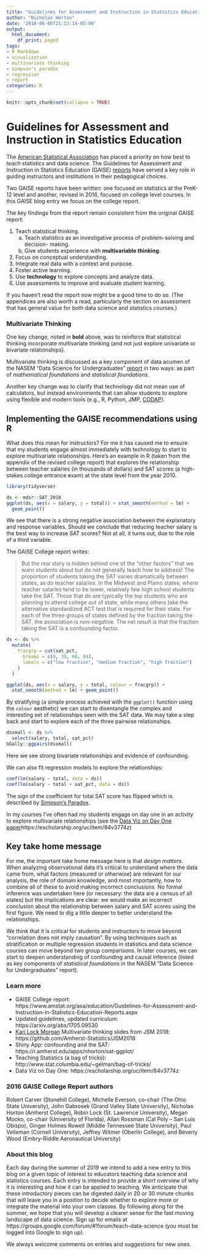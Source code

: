 ```yaml
---
title: "Guidelines for Assessment and Instruction in Statistics Education"
author: "Nicholas Horton"
date: '2018-06-06T21:13:14-05:00'
output:
  html_document:
    df_print: paged
tags:
- R Markdown
- visualization
- multivariate thinking
- Simpson's paradox
- regression
- report
categories: R
---
```


```r
knitr::opts_chunk$set(collapse = TRUE)
```

# Guidelines for Assessment and Instruction in Statistics Education

The [American Statistical Association](https://www.amstat.org) has placed 
a priority on how best to *teach* statistics and data science.  The Guidelines for Assessment and Instruction in Statistics Education (GAISE) [reports](https://www.amstat.org/asa/education/Guidelines-for-Assessment-and-Instruction-in-Statistics-Education-Reports.aspx) have served a key role in guiding instructors and institutions in their pedagogical choices.  

Two GAISE reports have been written: one focused on statistics at the PreK-12 level and another, revised in 2016, focused on college level courses.  In this GAISE blog entry we focus on the college report.

The key findings from the report remain consistent from the original GAISE report:

1. Teach statistical thinking.  
      a. Teach statistics as an investigative process of problem-solving and decision- making.  
      b. Give students experience with **multivariable thinking**.   
2. Focus on conceptual understanding.  
3. Integrate real data with a context and purpose.  
4. Foster active learning.  
5. Use **technology** to explore concepts and analyze data.  
6. Use assessments to improve and evaluate student learning.  

If you haven't read the report now might be a good time to do so.  (The appendices are also worth a read, particularly the section on assessment that has general value for both data science and statistics courses.)

### Multivariate Thinking 

One key change, noted in **bold** above, was to reinforce that statistical thinking incorporate multivariate thinking (and not just explore univariate or bivariate relationships).  

Multivariate thinking is discussed as a key component of data acumen of the NASEM "Data Science for Undergraduates" [report](https://teachdatascience.com/nasem) in two ways: as part of *mathematical foundations* and *statistical foundations*.

Another key change was to clarify that technology did not mean use of calculators, but instead environments that can allow students to explore using flexible and modern tools (e.g., R, Python, JMP, [CODAP](https://codap.concord.org)).

## Implementing the GAISE recommendations using R

What does this mean for instructors?  For me it has caused me to ensure that my students engage almost immediately with technology to start to explore multivariate relationships.  Here's an example in R (taken from the appendix of the revised college report) that explores the relationship between teacher salaries (in thousands of dollars) and SAT scores (a high-stakes college entrance exam) at the state level from the year 2010.

```r
library(tidyverse)
```

```r
ds <- mdsr::SAT_2010
ggplot(ds, aes(x = salary, y = total)) + stat_smooth(method = lm) + 
  geom_point()
```

We see that there is a strong negative association between the explanatory and response variables.  Should we conclude that reducing teacher salary is the best way to increase SAT scores?  Not at all, it turns out, due to the role of a third variable.

The GAISE College report writes:

> But the real story is hidden behind one of the "other factors" that we warn students about but do not generally teach how to address! The proportion of students taking the SAT varies dramatically between states, as do teacher salaries. In the Midwest and Plains states, where teacher salaries tend to be lower, relatively few high school students take the SAT. Those that do are typically the top students who are planning to attend college out of state, while many others take the alternative standardized ACT test that is required for their state. For each of the three groups of states defined by the fraction taking the SAT, the association is non-negative. The net result is that the fraction taking the SAT is a confounding factor.

```r
ds <- ds %>%
  mutate(
    fracgrp = cut(sat_pct, 
      breaks = c(0, 30, 60, 94), 
      labels = c("low fraction", "medium fraction", "high fraction")
    )
  )
```

```r
ggplot(ds, aes(x = salary, y = total, colour = fracgrp)) + 
  stat_smooth(method = lm) + geom_point()
```

By stratifying (a simple process achieved with the `ggplot()` function using the `colour` aesthetic) we can start to disentangle the complex and interesting set of relationships seen with the SAT data.  We may take a step back and start to explore each of the three pairwise relationships.

```r
dssmall <- ds %>% 
  select(salary, total, sat_pct)
GGally::ggpairs(dssmall)
```

Here we see strong bivariate relationships and evidence of confounding.

We can also fit regression models to explore the relationships:

```r
coef(lm(salary ~ total, data = ds))
coef(lm(salary ~ total + sat_pct, data = ds))
```

The sign of the coefficient for total SAT score has flipped which is described by [Simpson's Paradox](https://en.wikipedia.org/wiki/Simpson%27s_paradox).

In my courses I've often had my students engage on day one in an activity to explore multivariate relationships (see the [Data Viz on Day One paper](https://escholarship.org/uc/item/84v3774z)https://escholarship.org/uc/item/84v3774z)

## Key take home message

For me, the important take home message here is that *design matters*.  When analyzing observational data it's critical to understand where the data came from, what factors (measured or otherwise) are relevant for our analysis, the role of domain knowledge, and most importantly, how to combine all of these to avoid making incorrect conclusions.  No formal inference was undertaken here (or necessary: the data are a census of all states) but the implications are clear: we would make an incorrect conclusion about the relationship between salary and SAT scores using the first figure.  We need to dig a little deeper to better understand the relationships.

We think that it is critical for students and instructors to move beyond "correlation does not imply causation".  By using techniques such as stratification or multiple regression students in statistics and data science courses can move beyond two group comparisons.  In later courses, we can start to deepen understanding of confounding and causal inference (listed as key components of *statistical foundations* in the NASEM "Data Science for Undergraduates" report).

### Learn more

- GAISE College report: https://www.amstat.org/asa/education/Guidelines-for-Assessment-and-Instruction-in-Statistics-Education-Reports.aspx
- Updated guidelines, updated curriculum: https://arxiv.org/abs/1705.09530
- [Kari Lock Morgan](https://stat.psu.edu/people/klm47) Multivariate thinking slides from JSM 2018: https://github.com/Amherst-Statistics/JSM2018
- Shiny App: confounding and the SAT: https://r.amherst.edu/apps/nhorton/sat-ggplot/
- Teaching Statistics (a bag of tricks): http://www.stat.columbia.edu/~gelman/bag-of-tricks/
- Data Viz on Day One: https://escholarship.org/uc/item/84v3774z

### 2016 GAISE College Report authors

Robert Carver (Stonehill College), Michelle Everson, co-chair (The Ohio State University), John Gabrosek (Grand Valley State University), Nicholas Horton (Amherst College), Robin Lock (St. Lawrence University), Megan Mocko, co-chair (University of Florida), Allan Rossman (Cal Poly – San Luis Obispo), Ginger Holmes Rowell (Middle Tennessee State University), Paul Velleman (Cornell University), Jeffrey Witmer (Oberlin College), and Beverly Wood (Embry-Riddle Aeronautical University)


### About this blog 

Each day during the summer of 2019 we intend to add a new entry to this blog on a given topic of interest to educators teaching data science and statistics courses. Each entry is intended to provide a short overview of why it is interesting and how it can be applied to teaching. We anticipate that these introductory pieces can be digested daily in 20 or 30 minute chunks that will leave you in a position to decide whether to explore more or integrate the material into your own classes. By following along for the summer, we hope that you will develop a clearer sense for the fast moving landscape of data science. Sign up for emails at https://groups.google.com/forum/#!forum/teach-data-science (you must be logged into Google to sign up).

We always welcome comments on entries and suggestions for new ones.

